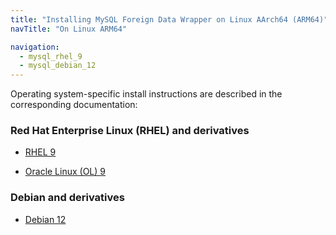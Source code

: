 ```yaml
---
title: "Installing MySQL Foreign Data Wrapper on Linux AArch64 (ARM64)"
navTitle: "On Linux ARM64"

navigation:
  - mysql_rhel_9
  - mysql_debian_12
---
```


Operating system-specific install instructions are described in the corresponding documentation:

### Red Hat Enterprise Linux (RHEL) and derivatives

- [RHEL 9](mysql_rhel_9)

- [Oracle Linux (OL) 9](mysql_rhel_9)

### Debian and derivatives

- [Debian 12](mysql_debian_12)

